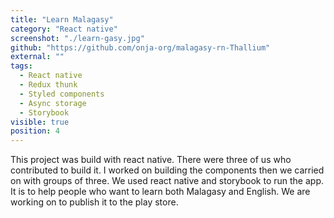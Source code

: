 ```yaml
---
title: "Learn Malagasy"
category: "React native"
screenshot: "./learn-gasy.jpg"
github: "https://github.com/onja-org/malagasy-rn-Thallium"
external: ""
tags:
  - React native
  - Redux thunk
  - Styled components
  - Async storage
  - Storybook
visible: true
position: 4
---
```


This project was build with react native. There were three of us who contributed to build it. I worked on building the components then we carried on with groups of three. We used react native and storybook to run the app. It is to help people who want to learn both Malagasy and English. We are working on to publish it to the play store.

